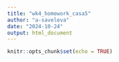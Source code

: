 ```yaml
---
title: "wk4_homework_casa5"
author: "a-saveleva"
date: "2024-10-24"
output: html_document
---
```


```r
knitr::opts_chunk$set(echo = TRUE)
```

